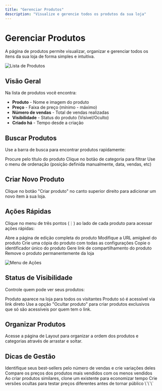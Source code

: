 ```yaml
---
title: "Gerenciar Produtos"
description: "Visualize e gerencie todos os produtos da sua loja"
---
```


# Gerenciar Produtos

A página de produtos permite visualizar, organizar e gerenciar todos os itens da sua loja de forma simples e intuitiva.

<img
  src="https://hebbkx1anhila5yf.public.blob.vercel-storage.com/%7BB1AB2C58-8176-4341-B0DB-F18B887F6B88%7D-xaCrGh3DJfKngikGi2NQ9UelwZYjHm.png"
  alt="Lista de Produtos"
/>

## Visão Geral

Na lista de produtos você encontra:

- **Produto** - Nome e imagem do produto
- **Preço** - Faixa de preço (mínimo - máximo)
- **Número de vendas** - Total de vendas realizadas
- **Visibilidade** - Status do produto (Visível/Oculto)
- **Criado há** - Tempo desde a criação

## Buscar Produtos

Use a barra de busca para encontrar produtos rapidamente:

<Steps>
  <Step title="Digite o Título">
    Procure pelo título do produto
  </Step>
  <Step title="Filtre por Categoria">
    Clique no botão de categoria para filtrar
  </Step>
  <Step title="Ordene a Lista">
    Use o menu de ordenação (posição definida manualmente, data, vendas, etc)
  </Step>
</Steps>

## Criar Novo Produto

<Card title="Adicionar Produto" icon="plus" href="/catalogo/criar-produto">
  Clique no botão "Criar produto" no canto superior direito para adicionar um novo item à sua loja.
</Card>

## Ações Rápidas

Clique no menu de três pontos (⋮) ao lado de cada produto para acessar ações rápidas:

<AccordionGroup>
  <Accordion icon="pen" title="Editar produto">
    Abre a página de edição completa do produto
  </Accordion>
  <Accordion icon="link" title="Editar slug">
    Modifique a URL amigável do produto
  </Accordion>
  <Accordion icon="clone" title="Clonar produto">
    Crie uma cópia do produto com todas as configurações
  </Accordion>
  <Accordion icon="fingerprint" title="Copiar ID">
    Copie o identificador único do produto
  </Accordion>
  <Accordion icon="share" title="Compartilhar">
    Gere link de compartilhamento do produto
  </Accordion>
  <Accordion icon="trash" title="Excluir produto">
    Remove o produto permanentemente da loja
  </Accordion>
</AccordionGroup>

<img
  src="https://hebbkx1anhila5yf.public.blob.vercel-storage.com/%7BB8164018-9DD6-4A87-9CEB-625D64D6209A%7D-ppxV9NuYNMJ3lqKyMzkn0sVDI2GzJ9.png"
  alt="Menu de Ações"
/>

## Status de Visibilidade

Controle quem pode ver seus produtos:

<CardGroup cols={2}>
  <Card title="Visível" icon="eye" color="#10b981">
    Produto aparece na loja para todos os visitantes
  </Card>
  <Card title="Oculto" icon="eye-slash" color="#6b7280">
    Produto só é acessível via link direto
  </Card>
</CardGroup>

<Tip>
Use a opção "Ocultar produto" para criar produtos exclusivos que só são acessíveis por quem tem o link.
</Tip>

## Organizar Produtos

<Card title="Layout Personalizado" icon="grip" href="/catalogo/layout">
  Acesse a página de Layout para organizar a ordem dos produtos e categorias através de arrastar e soltar.
</Card>

## Dicas de Gestão

<AccordionGroup>
  <Accordion icon="lightbulb" title="Produtos Mais Vendidos">
    Identifique seus best-sellers pelo número de vendas e crie variações deles
  </Accordion>
  <Accordion icon="chart-line" title="Análise de Preços">
    Compare os preços dos produtos mais vendidos com os menos vendidos
  </Accordion>
  <Accordion icon="clone" title="Use a Clonagem">
    Ao criar produtos similares, clone um existente para economizar tempo
  </Accordion>
  <Accordion icon="eye-slash" title="Teste com Produtos Ocultos">
    Crie versões ocultas para testar preços diferentes antes de tornar público
  </Accordion>
</AccordionGroup>
\`\`\`

